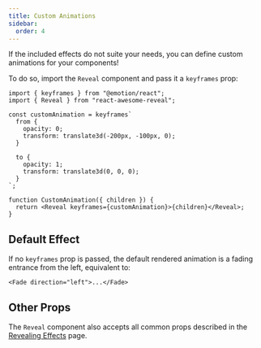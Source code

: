 ```yaml
---
title: Custom Animations
sidebar:
  order: 4
---
```


If the included effects do not suite your needs, you can define custom animations for your components!

To do so, import the `Reveal` component and pass it a `keyframes` prop:

```tsx
import { keyframes } from "@emotion/react";
import { Reveal } from "react-awesome-reveal";

const customAnimation = keyframes`
  from {
    opacity: 0;
    transform: translate3d(-200px, -100px, 0);
  }

  to {
    opacity: 1;
    transform: translate3d(0, 0, 0);
  }
`;

function CustomAnimation({ children }) {
  return <Reveal keyframes={customAnimation}>{children}</Reveal>;
}
```

## Default Effect

If no `keyframes` prop is passed, the default rendered animation is a fading entrance from the left, equivalent to:

```tsx
<Fade direction="left">...</Fade>
```

## Other Props

The `Reveal` component also accepts all common props described in the [Revealing Effects](/docs/revealing-effects#animation-props) page.
